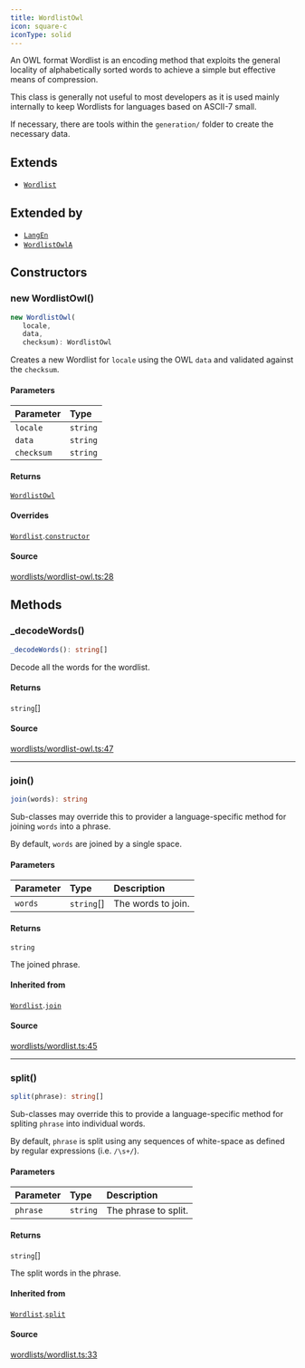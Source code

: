 ```yaml
---
title: WordlistOwl
icon: square-c
iconType: solid
---
```


An OWL format Wordlist is an encoding method that exploits the general locality of alphabetically sorted words to
achieve a simple but effective means of compression.

This class is generally not useful to most developers as it is used mainly internally to keep Wordlists for languages
based on ASCII-7 small.

If necessary, there are tools within the `generation/` folder to create the necessary data.

## Extends

- [`Wordlist`](/sdk/content/classes/Wordlist)

## Extended by

- [`LangEn`](/sdk/content/classes/LangEn)
- [`WordlistOwlA`](/sdk/content/classes/WordlistOwlA)

## Constructors

### new WordlistOwl()

```ts
new WordlistOwl(
   locale, 
   data, 
   checksum): WordlistOwl
```

Creates a new Wordlist for `locale` using the OWL `data` and validated against the `checksum`.

#### Parameters

| Parameter | Type |
| :------ | :------ |
| `locale` | `string` |
| `data` | `string` |
| `checksum` | `string` |

#### Returns

[`WordlistOwl`](/sdk/content/classes/WordlistOwl)

#### Overrides

[`Wordlist`](/sdk/content/classes/Wordlist).[`constructor`](/sdk/content/classes/Wordlist#constructors)

#### Source

[wordlists/wordlist-owl.ts:28](https://github.com/dominant-strategies/quais.js/blob/b2ac1fd0778919e5fee7e72ee1eb16f6f0ceca10/src/wordlists/wordlist-owl.ts#L28)

## Methods

### \_decodeWords()

```ts
_decodeWords(): string[]
```

Decode all the words for the wordlist.

#### Returns

`string`[]

#### Source

[wordlists/wordlist-owl.ts:47](https://github.com/dominant-strategies/quais.js/blob/b2ac1fd0778919e5fee7e72ee1eb16f6f0ceca10/src/wordlists/wordlist-owl.ts#L47)

***

### join()

```ts
join(words): string
```

Sub-classes may override this to provider a language-specific method for joining `words` into a phrase.

By default, `words` are joined by a single space.

#### Parameters

| Parameter | Type | Description |
| :------ | :------ | :------ |
| `words` | `string`[] | The words to join. |

#### Returns

`string`

The joined phrase.

#### Inherited from

[`Wordlist`](/sdk/content/classes/Wordlist).[`join`](/sdk/content/classes/Wordlist#join)

#### Source

[wordlists/wordlist.ts:45](https://github.com/dominant-strategies/quais.js/blob/b2ac1fd0778919e5fee7e72ee1eb16f6f0ceca10/src/wordlists/wordlist.ts#L45)

***

### split()

```ts
split(phrase): string[]
```

Sub-classes may override this to provide a language-specific method for spliting `phrase` into individual words.

By default, `phrase` is split using any sequences of white-space as defined by regular expressions (i.e.
`/\s+/`).

#### Parameters

| Parameter | Type | Description |
| :------ | :------ | :------ |
| `phrase` | `string` | The phrase to split. |

#### Returns

`string`[]

The split words in the phrase.

#### Inherited from

[`Wordlist`](/sdk/content/classes/Wordlist).[`split`](/sdk/content/classes/Wordlist#split)

#### Source

[wordlists/wordlist.ts:33](https://github.com/dominant-strategies/quais.js/blob/b2ac1fd0778919e5fee7e72ee1eb16f6f0ceca10/src/wordlists/wordlist.ts#L33)
